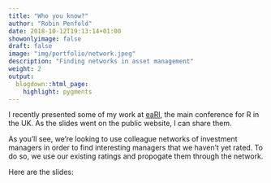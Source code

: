 ```yaml
---
title: "Who you know?"
author: "Robin Penfold"
date: 2018-10-12T19:13:14+01:00
showonlyimage: false
draft: false
image: "img/portfolio/network.jpeg"
description: "Finding networks in asset management"
weight: 2
output:
  blogdown::html_page:
    highlight: pygments
---
```


I recently presented some of my work at [eaRl](https://earlconf.com), the main conference for R in the UK. As the slides went on the public website, I can share them.

As you'll see, we're looking to use colleague networks of investment managers in order to find interesting managers that we haven't yet rated. To do so, we use our existing ratings and propogate them through the network.

Here are the slides:

<p class="half-line">&nbsp;</p>

<object width="630" height="468" data="EARL-2018.pdf"></object>

